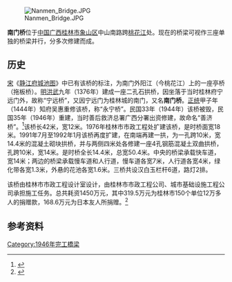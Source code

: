 [[File:Nanmen_Bridge.JPG|thumb]]

'''南门桥'''位于[[中国|中国]][[广西|广西]][[桂林市|桂林市]][[象山区|象山区]]中山南路跨[[桃花江|桃花江]]处。现在的桥梁可视作三座单独的桥梁并行，分多次修建而成。

==历史==
[[宋|宋]]《[[静江府城池图|静江府城池图]]》中已有该桥的标注，为南门外阳江（今桃花江）上的一座亭桥（拖板桥）。[[明|明]][[洪武|洪武]]九年（1376年）建成一座二孔石拱桥，因坐落于当时桂林府宁远门外，故称“宁远桥”，又因宁远门为桂林城的南门，又名'''南门桥'''。[[正统_(年号)|正统]]甲子年（1444年）知府吴惠重修该桥，称“永宁桥”。民国33年（1944年）该桥被毁，民国35年（1946年）重建，当时善后救济总署广西分署出资修建，故命名“善济桥”。<ref>{{cite book |title=《桂林市五城区地名录》 |date=2007.12 |publisher=桂林市地名办公室 |page=113}}</ref>该桥长42米，宽12米。1976年桂林市市政工程处扩建该桥，是时桥面宽18米。1991年7月至1992年1月该桥再度扩建，在南端再建一拱，为一孔跨10米，宽14.4米的混凝土砌块拱桥，并与两侧四米处各修建一座4孔钢筋混凝土双曲拱桥，孔跨10米，宽14米。是时桥全长14.4米，总宽50.4米。中央的桥梁承载快车道，宽14米；两边的桥梁承载慢车道和人行道，慢车道各宽7米，人行道各宽4米，绿化带各宽1.3米，外悬的花池各宽1.6米。三桥共设汉白玉栏杆6道，路灯2排。

该桥由桂林市市政工程设计室设计，由桂林市市政工程公司、城市基础设施工程公司承担施工任务。总共耗资1450万元，其中319.5万元为桂林市150个单位12万多人的捐赠款，168.6万元为日本友人所捐赠。<ref>{{Cite web |url=http://www.gxdqw.com/bin/mse.exe?seachword=&K=b&A=12&rec=116&run=13 |title=《桂林市志·市政建设志·第二章 市政工程·第二节 桥梁、隧道》 |accessdate=2012-02-08 |archive-date=2013-12-21 |archive-url=https://web.archive.org/web/20131221022941/http://www.gxdqw.com/bin/mse.exe?seachword=&K=b&A=12&rec=116&run=13 |dead-url=no }}</ref>

==参考资料==
{{reflist}}

{{桂林桥梁}}

[[Category:1946年完工橋梁|Category:1946年完工橋梁]]